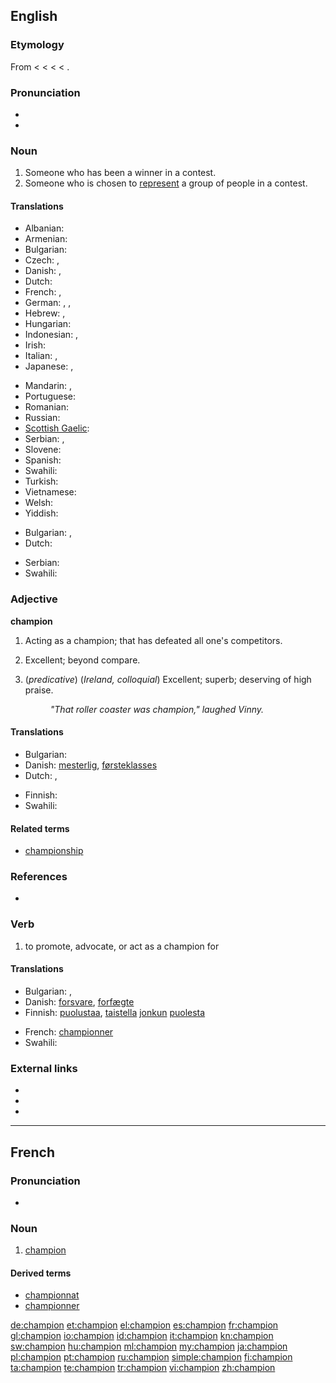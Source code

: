 ==English==
{{wikipedia}}

===Etymology===
From {{etyl|enm}} < {{etyl|fro}} < {{etyl|ML.}} {{term|lang=la|campio||a champion, combatant in a duel}} < {{term|lang=la|campus||a battle, duel}} < {{etyl|la}} {{term|lang=la|campus||a field, a plain, a place of action}}.

===Pronunciation===
* {{audio|en-gb-champion.ogg|Audio (RP)}}
* {{audio|en-us-champion.ogg|Audio (US)}}

===Noun===
{{en-noun}}

# Someone who has been a winner in a contest.
# Someone who is chosen to [[represent]] a group of people in a contest.

====Translations====
{{trans-top|someone who has been winner in a contest}}
* Albanian: {{t|sq|kampion|m|xs=Albanian}}
* Armenian: {{t-|hy|չեմպիոն|tr=čempion}}
* Bulgarian: {{t-|bg|шампион|m}}
* Czech: {{t-|cs|mistr|m}}, {{t-|cs|přeborník|m}}
* Danish: {{t-|da|mester}}, {{t-|da|champion}}
* Dutch: {{t+|nl|kampioen|m}}
* French: {{t+|fr|champion|m}}, {{t+|fr|championne|f}}
* German: {{t+|de|Sieger|m}},  {{t+|de|Gewinner|m}},  {{t+|de|Meister|m}}
* Hebrew: {{t+|he|אלוף|m|tr=aluf}}, {{t|he|אלופה|f|tr=alufa}}
* Hungarian: {{t+|hu|bajnok}}
* Indonesian: {{t|id|pemenang|xs=Indonesian}},  {{t|id|juara |xs=Indonesian}}
* Irish: {{t|ga|curadh|xs=Irish}}
* Italian: {{t+|it|campione|m}}, {{t+|it|campionessa|f}}
* Japanese: {{t-|ja|チャンピオン|tr=chanpion}}, {{t+|ja|優勝者|tr=yūshōsha}}
{{trans-mid}}
* Mandarin: {{t-|cmn|冠军|tr=guànjūn|sc=Hani}},  {{t|cmn|拥护者|tr=yōnghùzhě|sc=Hani}}
* Portuguese: {{t-|pt|campeão|m}}
* Romanian: {{t-|ro|campion|m}}
* Russian: {{t+|ru|чемпион|m|tr=čempión}}
* [[Scottish Gaelic]]: {{t-|gd|gaisgeach|m|xs=Scottish Gaelic}}
* Serbian: {{t-|sr|prvak|m}}, {{t-|sr|pobednik|m}}
* Slovene: {{t+|sl|prvak|m}}
* Spanish: {{t-|es|campeón|m}}
* Swahili: {{t+|sw|bingwa|xs=Swahili}}
* Turkish: {{t+|tr|şampiyon}}
* Vietnamese: {{t|vi|quán quân|xs=Vietnamese}}
* Welsh: {{t|cy|hyrwyddwr|xs=Welsh}}
* Yiddish: {{t-|yi|מײַסטער|m|tr=mayster |sc=yi-Hebr|xs=Yiddish}}
{{trans-bottom}}

{{trans-top|defender of a cause}}
* Bulgarian: {{t+|bg|защитник|m}},  {{t+|bg|поборник|m}}
* Dutch: {{t-|nl|voorvechter|m}}
{{trans-mid}}
* Serbian: {{t-|sr|pobornik|m}}
* Swahili: {{t+|sw|bingwa|xs=Swahili}}
{{trans-bottom}}

===Adjective===
'''champion'''

# {{attributive}} Acting as a champion; that has defeated all one's competitors.
# {{attributive}} Excellent; beyond compare.
# (''predicative'') (''Ireland, colloquial'') Excellent; superb; deserving of high praise.
#: ''"That roller coaster was champion," laughed Vinny.''

====Translations====
{{trans-top|something very positive}}
* Bulgarian: {{t+|bg|отличен}}
* Danish: [[mesterlig]], [[førsteklasses]]
* Dutch: {{t+|nl|meesterlijk}}, {{t+|nl|eerste klasse}}
{{trans-mid}}
* Finnish: {{t+|fi|mestari}}
* Swahili: {{t+|sw|bingwa|xs=Swahili}}
{{trans-bottom}}

====Related terms====
* [[championship]]

===References===
* {{R:OED2}}

===Verb===
{{en-verb}}

# {{usually|of a cause}} to promote, advocate, or act as a champion for

====Translations====
{{trans-top|to advocate}}
* Bulgarian: {{t|bg|защитавам}},  {{t|bg|подкрепям}}
* Danish: [[forsvare]], [[forfægte]]
* Finnish: [[puolustaa]], [[taistella]] [[joku|jonkun]] [[puolesta]]
{{trans-mid}}
* French: [[championner]]
* Swahili: {{t+|sw|bingwa|xs=Swahili}}
{{trans-bottom}}

===External links===
* {{R:Webster 1913}}
* {{R:Century 1911}}
* {{R:OneLook}}

----

==French==

===Pronunciation===
* {{audio|Fr-champion.ogg|Audio}}

===Noun===
{{fr-noun|m}}

# [[champion#French|champion]]

====Derived terms====
* [[championnat]]
* [[championner]]

[[de:champion]]
[[et:champion]]
[[el:champion]]
[[es:champion]]
[[fr:champion]]
[[gl:champion]]
[[io:champion]]
[[id:champion]]
[[it:champion]]
[[kn:champion]]
[[sw:champion]]
[[hu:champion]]
[[ml:champion]]
[[my:champion]]
[[ja:champion]]
[[pl:champion]]
[[pt:champion]]
[[ru:champion]]
[[simple:champion]]
[[fi:champion]]
[[ta:champion]]
[[te:champion]]
[[tr:champion]]
[[vi:champion]]
[[zh:champion]]